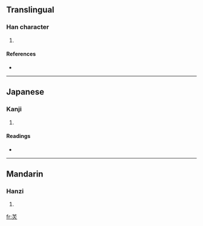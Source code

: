 ==Translingual==

===Han character===
{{Han char|rn=86|rad=火|as=04|sn=8|four=|canj=廿火 (TF), X廿火 (XTF)}}

# {{defn|Han|sort=火04}}

====References====
* {{Han ref|kx=0667.220|dkj=18920|dj=1077.010|hdz=32191.060|uh=7097|ud=28823}}

----

==Japanese==

===Kanji===
{{ja-kanji|grade=|rs=火04}}

# {{defn|Japanese}}

====Readings====
* {{ja-readings|on=[[こう]] (kō)|kun=[[ひかある]] (hikaaru), [[ひかり]] (hikari)}}

----

==Mandarin==

===Hanzi===
{{cmn-hanzi|pin=[[guāng]] ([[guang1]]), [[guàng]] ([[guang4]])|wg=kuang<sup>1</sup>, kuang<sup>4</sup>}}

# {{defn|Mandarin}}

[[fr:炗]]
